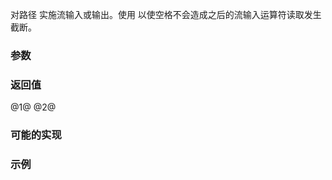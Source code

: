 {{title|operator&lt;&lt;,&gt;&gt;{{small|(std::experimental::filesystem::path)}}}}
{{cpp/experimental/fs/path/navbar}}
{{dcl begin}}
{{dcl|num=1|since=fs_ts|1=
template&lt; class CharT, class Traits &gt;
std::basic_ostream&lt;CharT,Traits&gt;&amp;
    operator&lt;&lt;( std::basic_ostream&lt;CharT,Traits&gt;&amp; os, const path&amp; p );
}}
{{dcl|num=2|since=fs_ts|1=
template&lt; class CharT, class Traits &gt;
std::basic_istream&lt;CharT,Traits&gt;&amp;
    operator&gt;&gt;( std::basic_istream&lt;CharT,Traits&gt;&amp; is, path&amp; p );
}}
{{dcl end}}

对路径 {{c|p}} 实施流输入或输出。使用 {{c|std::quoted}} 以使空格不会造成之后的流输入运算符读取发生截断。

===参数===
{{par begin}}
{{par|os|要实施输出的流}}
{{par|is|要实施输入的流}}
{{par|p|要插入或提取的路径}}
{{par end}}

===返回值===
@1@ {{c|os}}
@2@ {{c|is}}

{{cpp/impldef exception}}

===可能的实现===
{{eq fun
|1=
template&lt;class CharT, class Traits&gt;
std::basic_ostream&lt;CharT,Traits&gt;&amp;
    operator&lt;&lt;(std::basic_ostream&lt;CharT,Traits&gt;&amp; os, const path&amp; p)
{
    os &lt;&lt; std::quoted(p.string&lt;CharT,Traits&gt;());
    return os;
}
|2=
template&lt;class CharT, class Traits&gt;
std::basic_istream&lt;CharT,Traits&gt;&amp;
    operator&gt;&gt;(std::basic_istream&lt;CharT,Traits&gt;&amp; is, path&amp; p)
{
    std::basic_string&lt;CharT, Traits&gt; t;
    is &gt;&gt; std::quoted(t);
    p = t;
    return is;
}
}}

===示例===
{{example
|code=
|output=
}}